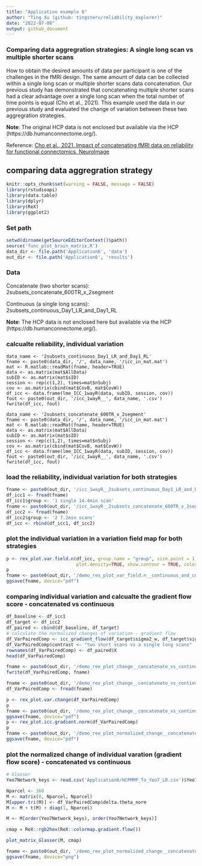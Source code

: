 ```yaml
---
title: "Application example 6"
author: "Ting Xu (github: tingsterx/reliability_explorer)"
date: "2022-07-08"
output: github_document
---
```


### Comparing data aggregration strategies: A single long scan vs multiple shorter scans

How to obtain the desired amounts of data per participant is one of the challenges in the fMRI design. The same amount of data can be collected within a single long scan or multiple shorter scans data concatenation. Our previous study has demonstrated that concatenating multiple shorter scans had a clear advantage over a single long scan when the total number of time points is equal (Cho et al., 2021). This example used the data in our previous study and evaluated the change of variation between these two aggregration strategies.

**Note**: The original HCP data is not enclosed but available via the HCP (https://db.humanconnectome.org/).

Reference: [Cho et al., 2021. Impact of concatenating fMRI data on reliability for functional connectomics. NeuroImage](https://www.sciencedirect.com/science/article/pii/S105381192031034X)

## comparing data aggregration strategy

```r
knitr::opts_chunk$set(warning = FALSE, message = FALSE) 
library(rstudioapi)
library(data.table)
library(dplyr)
library(ReX)
library(ggplot2)
```

### Set path
```r
setwd(dirname(getSourceEditorContext()$path))
source('func_plot_brain_matrix.R')
data_dir <- file.path('Application6', 'data')
out_dir <- file.path('Application6', 'results')
```

### Data 

Concatenate (two shorter scans):   2subsets_concatenate_600TR_x_2segment 

Continuous (a single long scans):  2subsets_continuous_Day1_LR_and_Day1_RL 

**Note**: The HCP data is not enclosed here but available via the HCP (https://db.humanconnectome.org/).

### calcualte reliability, individual variation 
```
data_name <- '2subsets_continuous_Day1_LR_and_Day1_RL'
fname <- paste0(data_dir, '/', data_name, '/icc_in_mat.mat')
mat <- R.matlab::readMat(fname, header=TRUE)
data <- as.matrix(mat$AllData)
subID <- as.matrix(mat$sID)
session <- rep(c(1,2), times=mat$nSubj)
cov <- as.matrix(cbind(mat$CovB, mat$CovW))
df_icc <- data.frame(lme_ICC_1wayR(data, subID, session, cov))
fout <- paste0(out_dir, '/icc_1wayR__', data_name, '.csv')
fwrite(df_icc, fout)

data_name <- '2subsets_concatenate_600TR_x_2segment'
fname <- paste0(data_dir, '/', data_name, '/icc_in_mat.mat')
mat <- R.matlab::readMat(fname, header=TRUE)
data <- as.matrix(mat$AllData)
subID <- as.matrix(mat$sID)
session <- rep(c(1,2), times=mat$nSubj)
cov <- as.matrix(cbind(mat$CovB, mat$CovW))
df_icc <- data.frame(lme_ICC_1wayR(data, subID, session, cov))
fout <- paste0(out_dir, '/icc_1wayR__', data_name, '.csv')
fwrite(df_icc, fout)
```

### load the reliability, individual variation for both strategies
```r
fname <- paste0(out_dir, '/icc_1wayR__2subsets_continuous_Day1_LR_and_Day1_RL.csv')
df_icc1 <- fread(fname)
df_icc1$group <- '1 single 14.4min scan'
fname <- paste0(out_dir, '/icc_1wayR__2subsets_concatenate_600TR_x_2segment.csv')
df_icc2 <- fread(fname)
df_icc2$group <- '2 7.2min scans'
df_icc <- rbind(df_icc1, df_icc2)
```

### plot the individual variation in a variation field map for both strategies
```r
p <- rex_plot.var.field.n(df_icc, group.name = "group", size.point = 1,
                          plot.density=TRUE, show.contour = TRUE, color.point.border = NULL)
p
fname <- paste0(out_dir, '/demo_rex_plot_var_field.n__continuous_and_concatenate.pdf')
ggsave(fname, device="pdf")
```

### comparing individual variation and calcualte the gradient flow score - concatenated vs continuous
```r
df_baseline <- df_icc1
df_target <- df_icc2
df_paired <- cbind(df_baseline, df_target)
# calculate the normalized changes of variation - gradient flow 
df_VarPairedComp <- icc_gradient_flow(df_target$sigma2_w, df_target$sigma2_b, df_baseline$sigma2_w, df_baseline$sigma2_b)
df_VarPairedComp$contrast <- "two short scans vs a single long scans"
rownames(df_VarPairedComp) <- df_paired$X
head(df_VarPairedComp)

fname <- paste0(out_dir, '/demo_rex_plot_change__concatenate_vs_continuous.csv')
fwrite(df_VarPairedComp, fname)
```
```r
fname <- paste0(out_dir, '/demo_rex_plot_change__concatenate_vs_continuous.csv')
df_VarPairedComp <- fread(fname)

p <- rex_plot.var.change(df_VarPairedComp)
p
fname <- paste0(out_dir, '/demo_rex_plot_change__concatenate_vs_continuous.pdf')
ggsave(fname, device="pdf")
p <- rex_plot.icc.gradient.norm(df_VarPairedComp)
p
fname <- paste0(out_dir, '/demo_rex_plot_normalized_change__concatenate_vs_continuous.pdf')
ggsave(fname, device="pdf")
```

### plot the normalized change of individual varation (gradient flow score) - concatenated vs continuous
```r
# Glasser
Yeo7Network_keys <- read.csv('Application6/HCPMMP_To_Yeo7_LR.csv')$Yeo7Network_keys

Nparcel <- 360
M <- matrix(0, Nparcel, Nparcel)
M[upper.tri(M)] <- df_VarPairedComp$delta.theta_norm
M <- M + t(M) + diag(1, Nparcel)

M <- M[order(Yeo7Network_keys), order(Yeo7Network_keys)]

cmap = ReX::rgb2hex(ReX::colormap.gradient.flow())

plot_matrix_Glasser(M, cmap)

fname <- paste0(out_dir, '/demo_rex_plot_normalized_change__concatenate_vs_continuous_Matrix.png')
ggsave(fname, device="png")

```


